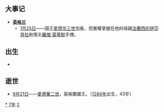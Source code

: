 {{yearTOC|1327|元'''[[泰定_(元泰定帝)|泰定]]四年'''；越南'''[[開泰_(陳明宗)|開泰]]四年'''；日本'''[[嘉曆|嘉曆]]二年'''}}
== 大事记 ==
* '''[[英格兰|英格兰]]'''
** [[1月25日|1月25日]]——国王[[爱德华三世_(英格兰)|爱德华三世]]加冕，但實權掌握在他的母親[[法蘭西的伊莎貝拉|法蘭西的伊莎貝拉]]和情夫[[羅傑·莫蒂默|羅傑·莫蒂默]]手裡。

== 出生 ==
*

== 逝世 ==
{{Wikisource year mention}}
* [[9月21日|9月21日]]——[[愛德華二世_(英格蘭)|愛德華二世]]，英格蘭國王。（[[1284年|1284年]]出生，43岁）

[[Category:1327年|*]]
[[Category:1320年代|7年]]
[[Category:14世纪各年|2]]